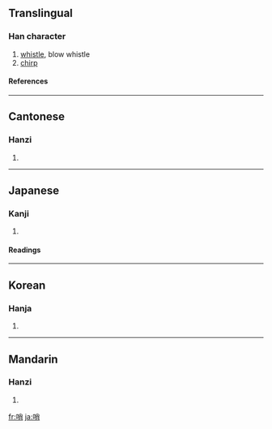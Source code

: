 ==Translingual==
===Han character===
{{Han char|rn=30|rad=口|as=07|sn=10|four=6902<sub>7</sub>|canj=口火月 (RFB)}}
# [[whistle]], blow whistle
# [[chirp]]
====References====
{{Han ref|kx=0190.130|dkj=03646|dj=0409.300|hdz=10628.010|uh=54E8|ud=21736|bh=ADEF|bd=44527}}
----
==Cantonese==
===Hanzi===
{{yue-hanzi|jyut=|y=saau3}}
# {{defn|Cantonese}}
----
==Japanese==
===Kanji===
{{ja-kanji|grade=|rs=口07}}
# {{defn|Japanese}} 
====Readings====
{{ja-readings|on=[[しょう]] (shō)|kun=[[みはり]] (mihari)}}
----
==Korean==
===Hanja===
{{ko-hanja|hangeul=[[초]], [[소]]|rv=cho, so|mr=ch'o, so}}
# {{defn|Korean}}
----
==Mandarin==
===Hanzi===
{{cmn-hanzi|pin=[[shào]] ([[shao4]])|wg=shao<sup>4</sup>}}
# {{defn|Mandarin}}

[[fr:哨]]
[[ja:哨]]